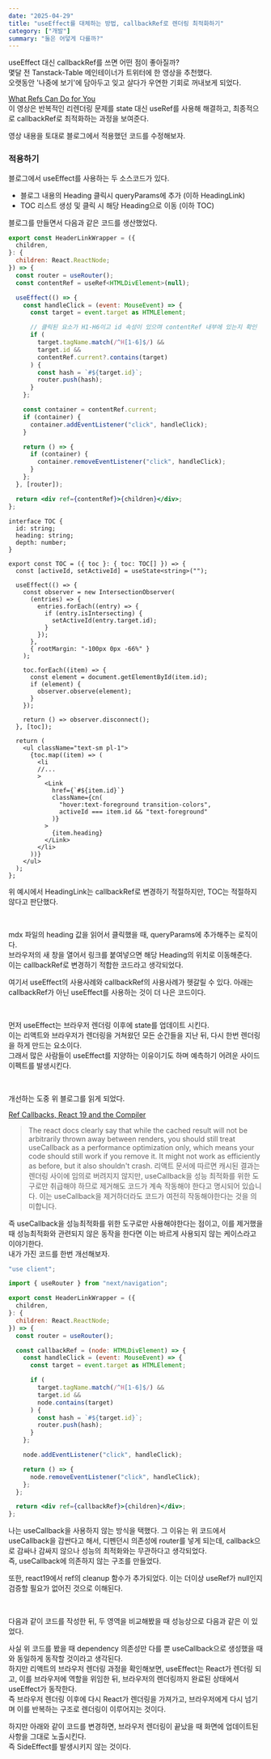 ```yaml
---
date: "2025-04-29"
title: "useEffect를 대체하는 방법, callbackRef로 렌더링 최적화하기"
category: ["개발"]
summary: "둘은 어덯게 다를까?"
---
```


useEffect 대신 callbackRef를 쓰면 어떤 점이 좋아질까?  
몇달 전 Tanstack-Table 메인테이너가 트위터에 한 영상을 추천했다.  
오랫동안 '나중에 보기'에 담아두고 잊고 살다가 우연한 기회로 꺼내보게 되었다.

[What Refs Can Do for You](https://gitnation.com/contents/what-refs-can-do-for-you)  
이 영상은 반복적인 리렌더링 문제를 state 대신 useRef를 사용해 해결하고, 최종적으로 callbackRef로 최적화하는 과정을 보여준다.

영상 내용을 토대로 블로그에서 적용했던 코드를 수정해보자.

### 적용하기

블로그에서 useEffect를 사용하는 두 소스코드가 있다.

- 블로그 내용의 Heading 클릭시 queryParams에 추가 (이하 HeadingLink)
- TOC 리스트 생성 및 클릭 시 해당 Heading으로 이동 (이하 TOC)

블로그를 만들면서 다음과 같은 코드를 생산했었다.

```jsx
export const HeaderLinkWrapper = ({
  children,
}: {
  children: React.ReactNode;
}) => {
  const router = useRouter();
  const contentRef = useRef<HTMLDivElement>(null);

  useEffect(() => {
    const handleClick = (event: MouseEvent) => {
      const target = event.target as HTMLElement;

      // 클릭된 요소가 H1-H6이고 id 속성이 있으며 contentRef 내부에 있는지 확인
      if (
        target.tagName.match(/^H[1-6]$/) &&
        target.id &&
        contentRef.current?.contains(target)
      ) {
        const hash = `#${target.id}`;
        router.push(hash);
      }
    };

    const container = contentRef.current;
    if (container) {
      container.addEventListener("click", handleClick);
    }

    return () => {
      if (container) {
        container.removeEventListener("click", handleClick);
      }
    };
  }, [router]);

  return <div ref={contentRef}>{children}</div>;
};
```

```tsx
interface TOC {
  id: string;
  heading: string;
  depth: number;
}

export const TOC = ({ toc }: { toc: TOC[] }) => {
  const [activeId, setActiveId] = useState<string>("");

  useEffect(() => {
    const observer = new IntersectionObserver(
      (entries) => {
        entries.forEach((entry) => {
          if (entry.isIntersecting) {
            setActiveId(entry.target.id);
          }
        });
      },
      { rootMargin: "-100px 0px -66%" }
    );

    toc.forEach((item) => {
      const element = document.getElementById(item.id);
      if (element) {
        observer.observe(element);
      }
    });

    return () => observer.disconnect();
  }, [toc]);

  return (
    <ul className="text-sm pl-1">
      {toc.map((item) => (
        <li
        //...
        >
          <Link
            href={`#${item.id}`}
            className={cn(
              "hover:text-foreground transition-colors",
              activeId === item.id && "text-foreground"
            )}
          >
            {item.heading}
          </Link>
        </li>
      ))}
    </ul>
  );
};
```

위 예시에서 HeadingLink는 callbackRef로 변경하기 적절하지만, TOC는 적절하지 않다고 판단했다.

<br />

mdx 파일의 heading 값을 읽어서 클릭했을 때, queryParams에 추가해주는 로직이다.  
브라우저의 새 창을 열어서 링크를 붙여넣으면 해당 Heading의 위치로 이동해준다.  
이는 callbackRef로 변경하기 적합한 코드라고 생각되었다.

여기서 useEffect의 사용사례와 callbackRef의 사용사례가 헷갈릴 수 있다.
아래는 callbackRef가 아닌 useEffect를 사용하는 것이 더 나은 코드이다.

<br />

먼저 useEffect는 브라우저 렌더링 이후에 state를 업데이트 시킨다.  
이는 리액트와 브라우저가 렌더링을 거쳐왔던 모든 순간들을 지난 뒤, 다시 한번 렌더링을 하게 만드는 요소이다.  
그래서 많은 사람들이 useEffect를 지양하는 이유이기도 하며 예측하기 어려운 사이드이펙트를 발생시킨다.

<br />

개선하는 도중 위 블로그를 읽게 되었다.

[Ref Callbacks, React 19 and the Compiler](https://tkdodo.eu/blog/ref-callbacks-react-19-and-the-compiler)

> The react docs clearly say that while the cached result will not be arbitrarily thrown away between renders, you should still treat useCallback as a performance optimization only, which means your code should still work if you remove it. It might not work as efficiently as before, but it also shouldn't crash.
> 리액트 문서에 따르면 캐시된 결과는 렌더링 사이에 임의로 버려지지 않지만, useCallback을 성능 최적화를 위한 도구로만 취급해야 하므로 제거해도 코드가 계속 작동해야 한다고 명시되어 있습니다. 이는 useCallback을 제거하더라도 코드가 여전히 작동해야한다는 것을 의미합니다.

즉 useCallback을 성능최적화를 위한 도구로만 사용해야한다는 점이고, 이를 제거했을 때 성능최적화와 관련되지 않은 동작을 한다면 이는 바르게 사용되지 않는 케이스라고 이야기한다.  
내가 가진 코드를 한번 개선해보자.

```jsx
"use client";

import { useRouter } from "next/navigation";

export const HeaderLinkWrapper = ({
  children,
}: {
  children: React.ReactNode;
}) => {
  const router = useRouter();

  const callbackRef = (node: HTMLDivElement) => {
    const handleClick = (event: MouseEvent) => {
      const target = event.target as HTMLElement;

      if (
        target.tagName.match(/^H[1-6]$/) &&
        target.id &&
        node.contains(target)
      ) {
        const hash = `#${target.id}`;
        router.push(hash);
      }
    };

    node.addEventListener("click", handleClick);

    return () => {
      node.removeEventListener("click", handleClick);
    };
  };

  return <div ref={callbackRef}>{children}</div>;
};
```

나는 useCallback을 사용하지 않는 방식을 택했다.
그 이유는 위 코드에서 useCallback을 감싼다고 해서, 디펜던시 의존성에 router를 넣게 되는데, callback으로 감싸나 감싸지 않으나 성능의 최적화와는 무관하다고 생각되었다.  
즉, useCallback에 의존하지 않는 구조를 만들었다.

또한, react19에서 ref의 cleanup 함수가 추가되었다.
이는 더이상 useRef가 null인지 검증할 필요가 없어진 것으로 이해된다.

<br />

다음과 같이 코드를 작성한 뒤, 두 영역을 비교해봤을 때 성능상으로 다음과 같은 이 있었다.

사실 위 코드를 봤을 때 dependency 의존성만 다를 뿐 useCallback으로 생성했을 때와 동일하게 동작할 것이라고 생각된다.  
하지만 리액트의 브라우저 렌더링 과정을 확인해보면, useEffect는 React가 렌더링 되고, 이를 브라우저에 역할을 위임한 뒤, 브라우저의 렌더링까지 완료된 상태에서 useEffect가 동작한다.  
즉 브라우저 렌더링 이후에 다시 React가 렌더링을 가져가고, 브라우저에게 다시 넘기며 이를 반복하는 구조로 렌더링이 이루어지는 것이다.

하지만 아래와 같이 코드를 변경하면, 브라우저 렌더링이 끝났을 때 화면에 업데이트된 사항을 그대로 노출시킨다.  
즉 SideEffect를 발생시키지 않는 것이다.
